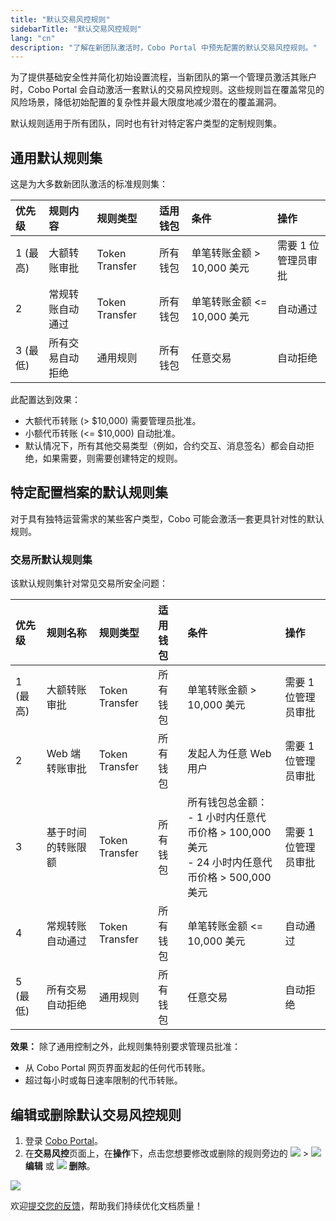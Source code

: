 ```yaml
---
title: "默认交易风控规则"
sidebarTitle: "默认交易风控规则"
lang: "cn"
description: "了解在新团队激活时，Cobo Portal 中预先配置的默认交易风控规则。"
---
```


为了提供基础安全性并简化初始设置流程，当新团队的第一个管理员激活其账户时，Cobo Portal 会自动激活一套默认的交易风控规则。这些规则旨在覆盖常见的风险场景，降低初始配置的复杂性并最大限度地减少潜在的覆盖漏洞。

默认规则适用于所有团队，同时也有针对特定客户类型的定制规则集。

## 通用默认规则集

这是为大多数新团队激活的标准规则集：

| 优先级 | 规则内容                 | 规则类型 | 适用钱包 | 条件                              | 操作           |
| :------- | :----------------------- | :------- | :------- | :-------------------------------- | :------------- |
| 1 (最高) | 大额转账审批             | Token Transfer | 所有钱包 | 单笔转账金额 > 10,000 美元        | 需要 1 位管理员审批 |
| 2        | 常规转账自动通过         | Token Transfer | 所有钱包 | 单笔转账金额 <= 10,000 美元       | 自动通过       |
| 3 (最低) | 所有交易自动拒绝         | 通用规则 | 所有钱包 | 任意交易                          | 自动拒绝       |

此配置达到效果：
- 大额代币转账 (> $10,000) 需要管理员批准。
- 小额代币转账 (<= $10,000) 自动批准。
- 默认情况下，所有其他交易类型（例如，合约交互、消息签名）都会自动拒绝，如果需要，则需要创建特定的规则。

## 特定配置档案的默认规则集

对于具有独特运营需求的某些客户类型，Cobo 可能会激活一套更具针对性的默认规则。

### 交易所默认规则集

该默认规则集针对常见交易所安全问题：

| 优先级 | 规则名称                   | 规则类型 | 适用钱包 | 条件                                                                                                                          | 操作           |
| :------- | :------------------------- | :------- | :------- | :---------------------------------------------------------------------------------------------------------------------------- | :------------- |
| 1 (最高) | 大额转账审批               | Token Transfer | 所有钱包 | 单笔转账金额 > 10,000 美元                                                                                                      | 需要 1 位管理员审批 |
| 2        | Web 端转账审批             | Token Transfer | 所有钱包 | 发起人为任意 Web 用户                                                                                                           | 需要 1 位管理员审批 |
| 3        | 基于时间的转账限额         | Token Transfer | 所有钱包 | 所有钱包总金额：<br/>- 1 小时内任意代币价格 > 100,000 美元<br/>- 24 小时内任意代币价格 > 500,000 美元                                    | 需要 1 位管理员审批 |
| 4        | 常规转账自动通过           | Token Transfer | 所有钱包 | 单笔转账金额 <= 10,000 美元                                                                                                     | 自动通过       |
| 5 (最低) | 所有交易自动拒绝           | 通用规则 | 所有钱包 | 任意交易                                                                                                                      | 自动拒绝       |

**效果：** 除了通用控制之外，此规则集特别要求管理员批准：
- 从 Cobo Portal 网页界面发起的任何代币转账。
- 超过每小时或每日速率限制的代币转账。

## 编辑或删除默认交易风控规则

1. 登录 [Cobo Portal](https://portal.cobo.com/login)。
2. 在**交易风控**页面上，在**操作**下，点击您想要修改或删除的规则旁边的 <img src="/en/images/common/icon_more.svg" className="icon"/> > <img src="/en/images/common/icon_edit.svg" className="icon"/> **编辑** 或 <img src="/en/images/common/icon_delete.svg" className="icon"/> **删除**。

<img src="/cn/images/risk-controls/approval-action.png" className="screenshot_full_screen"/>

<Tip>欢迎[提交您的反馈](https://forms.zohopublic.com/cobo/form/DocumentFeedbackForm/formperma/QvLOhxJv1_JMsJ-1dleZ8Itb_7rzN-LtgvsDdxosoVI?referrername=manuals)，帮助我们持续优化文档质量！</Tip>
